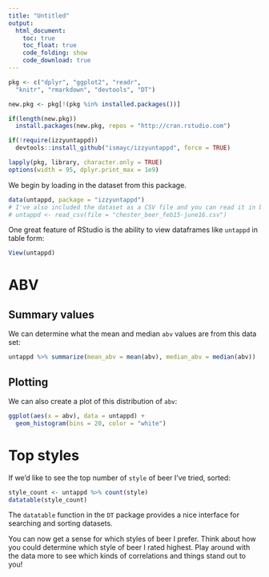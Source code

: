 ```yaml
---
title: "Untitled"
output:
  html_document:
    toc: true
    toc_float: true
    code_folding: show
    code_download: true
---
```


```r
pkg <- c("dplyr", "ggplot2", "readr",
  "knitr", "rmarkdown", "devtools", "DT")

new.pkg <- pkg[!(pkg %in% installed.packages())]

if(length(new.pkg))
  install.packages(new.pkg, repos = "http://cran.rstudio.com")

if(!require(izzyuntappd))
  devtools::install_github("ismayc/izzyuntappd", force = TRUE)

lapply(pkg, library, character.only = TRUE)
options(width = 95, dplyr.print_max = 1e9)
```

We begin by loading in the dataset from this package.

```r
data(untappd, package = "izzyuntappd")
# I've also included the dataset as a CSV file and you can read it in by using
# untappd <- read_csv(file = "chester_beer_feb15-june16.csv")
```

One great feature of RStudio is the ability to view dataframes like `untappd` in table form:

```r
View(untappd)
```

# ABV

## Summary values

We can determine what the mean and median `abv` values are from this data set:

```r
untappd %>% summarize(mean_abv = mean(abv), median_abv = median(abv))
```

## Plotting

We can also create a plot of this distribution of `abv`:

```r
ggplot(aes(x = abv), data = untappd) +
  geom_histogram(bins = 20, color = "white")
```

# Top styles

If we'd like to see the top number of `style` of beer I've tried, sorted:

```r
style_count <- untappd %>% count(style)
datatable(style_count)
```

The `datatable` function in the `DT` package provides a nice interface for searching and sorting datasets.

You can now get a sense for which styles of beer I prefer.  Think about how you could determine which style of beer I rated highest.  Play around with the data more to see which kinds of correlations and things stand out to you!
